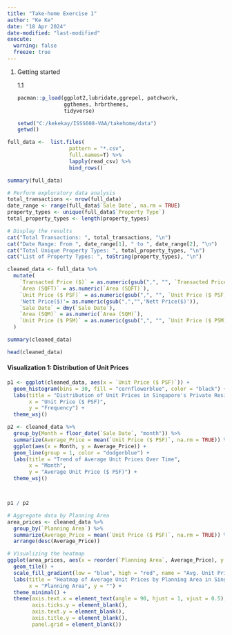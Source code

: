 ```yaml
---
title: "Take-home Exercise 1"
author: "Ke Ke"
date: "18 Apr 2024"
date-modified: "last-modified"
execute:
  warning: false
  freeze: true
---
```


1.  Getting started

    1.1

    ```r
    pacman::p_load(ggplot2,lubridate,ggrepel, patchwork, 
                   ggthemes, hrbrthemes,
                   tidyverse) 

    setwd("C:/kekekay/ISSS608-VAA/takehome/data")
    getwd()
    ```

```r
full_data <-  list.files(
                    pattern = "*.csv",
                    full.names=T) %>%
                    lapply(read_csv) %>%
                    bind_rows()

summary(full_data)
```

```r

# Perform exploratory data analysis
total_transactions <- nrow(full_data)
date_range <- range(full_data$`Sale Date`, na.rm = TRUE)
property_types <- unique(full_data$`Property Type`)
total_property_types <- length(property_types)

# Display the results
cat("Total Transactions: ", total_transactions, "\n")
cat("Date Range: From ", date_range[1], " to ", date_range[2], "\n")
cat("Total Unique Property Types: ", total_property_types, "\n")
cat("List of Property Types: ", toString(property_types), "\n")

```

```r
cleaned_data <- full_data %>%
  mutate(
    `Transacted Price ($)` = as.numeric(gsub(",", "", `Transacted Price ($)`)),
    `Area (SQFT)` = as.numeric(`Area (SQFT)`),
    `Unit Price ($ PSF)` = as.numeric(gsub(",", "", `Unit Price ($ PSF)`)),
    'Nett Price($)'= as.numeric(gsub(",","",'Nett Price($)')),
    `Sale Date` = dmy(`Sale Date`),
    `Area (SQM)` = as.numeric(`Area (SQM)`),
    `Unit Price ($ PSM)` = as.numeric(gsub(",", "", `Unit Price ($ PSM)`))
  )

summary(cleaned_data)

```

```r
head(cleaned_data)

```

#### **Visualization 1: Distribution of Unit Prices**

```r
p1 <- ggplot(cleaned_data, aes(x = `Unit Price ($ PSF)`)) +
  geom_histogram(bins = 30, fill = "cornflowerblue", color = "black") +
  labs(title = "Distribution of Unit Prices in Singapore's Private Residential Market",
       x = "Unit Price ($ PSF)",
       y = "Frequency") +
  theme_wsj()

p2 <- cleaned_data %>%
  group_by(Month = floor_date(`Sale Date`, "month")) %>%
  summarize(Average_Price = mean(`Unit Price ($ PSF)`, na.rm = TRUE)) %>%
  ggplot(aes(x = Month, y = Average_Price)) +
  geom_line(group = 1, color = "dodgerblue") +
  labs(title = "Trend of Average Unit Prices Over Time",
       x = "Month",
       y = "Average Unit Price ($ PSF)") +
  theme_wsj()



p1 / p2
```

```r
# Aggregate data by Planning Area
area_prices <- cleaned_data %>%
  group_by(`Planning Area`) %>%
  summarize(Average_Price = mean(`Unit Price ($ PSF)`, na.rm = TRUE)) %>%
  arrange(desc(Average_Price))
```

```r
# Visualizing the heatmap
ggplot(area_prices, aes(x = reorder(`Planning Area`, Average_Price), y = 1, fill = Average_Price)) +
  geom_tile() +
  scale_fill_gradient(low = "blue", high = "red", name = "Avg. Unit Price\n($ PSF)") +
  labs(title = "Heatmap of Average Unit Prices by Planning Area in Singapore",
       x = "Planning Area", y = "") +
  theme_minimal() +
  theme(axis.text.x = element_text(angle = 90, hjust = 1, vjust = 0.5),
        axis.ticks.y = element_blank(),
        axis.text.y = element_blank(),
        axis.title.y = element_blank(),
        panel.grid = element_blank())

```
